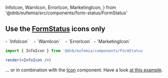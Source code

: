   InfoIcon,
  WarnIcon,
  ErrorIcon,
  MarketingIcon,
} from '@dnb/eufemia/src/components/form-status/FormStatus'

## Use the [**FormStatus**](/uilib/components/form-status) icons only
<VisibilityByTheme hidden="sbanken">
  - `InfoIcon`   <InfoIcon />
  - `WarnIcon`   <WarnIcon />
  - `ErrorIcon` <ErrorIcon />
  - `MarketingIcon` <MarketingIcon />
</VisibilityByTheme>
<VisibilityByTheme visible="sbanken">
  - `InfoIcon`   <InfoIcon theme="sbanken" />
  - `WarnIcon`   <WarnIcon />
  - `ErrorIcon` <ErrorIcon />
  - `MarketingIcon` <MarketingIcon />
</VisibilityByTheme>


```jsx
import { InfoIcon } from '@dnb/eufemia/components/FormStatus

render(<InfoIcon />)
```

... or in combination with the [Icon](/uilib/components/form-status?fullscreen#form-status-icons) component. Have a look [at this example](/uilib/components/form-status#form-status-icons).
